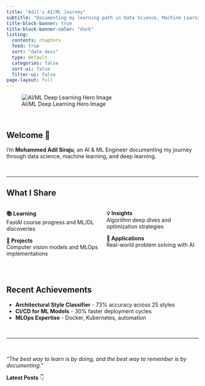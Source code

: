 ```yaml
---
title: "Adil's AI/ML Journey"
subtitle: "Documenting my learning path in Data Science, Machine Learning & Deep Learning"
title-block-banner: true
title-block-banner-color: "dark"
listing:
  contents: chapters
  feed: true
  sort: "date desc"
  type: default
  categories: false
  sort-ui: false
  filter-ui: false
page-layout: full
---
```


::: {.hero-container}
![AI/ML Deep Learning Hero Image](hero.png){.hero-image}
:::

<br>

::: {.text-center}
# Welcome 👋

I'm **Mohammed Adil Siraju**, an AI & ML Engineer documenting my journey through data science, machine learning, and deep learning.
:::

<br>

---

## What I Share

:::: {.columns}
::: {.column width="50%"}
**📚 Learning**  
FastAI course progress and ML/DL discoveries

**🔬 Projects**  
Computer vision models and MLOps implementations
:::

::: {.column width="50%"}
**💡 Insights**  
Algorithm deep dives and optimization strategies

**🚀 Applications**  
Real-world problem solving with AI
:::
::::

<br>

## Recent Achievements

- **Architectural Style Classifier** - 73% accuracy across 25 styles
- **CI/CD for ML Models** - 30% faster deployment cycles  
- **MLOps Expertise** - Docker, Kubernetes, automation

<br>

---

<br>

::: {.text-center}
*"The best way to learn is by doing, and the best way to remember is by documenting."*

**Latest Posts** 👇
:::


